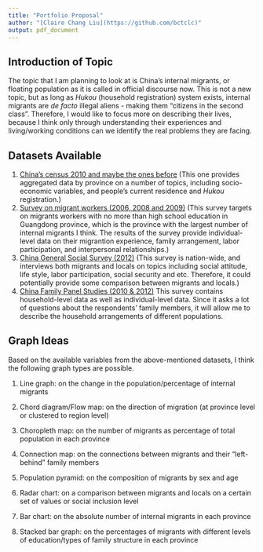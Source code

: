 ```yaml
---
title: "Portfolio Proposal"
author: "[Claire Chang Liu](https://github.com/bctclc)"
output: pdf_document
---
```


## Introduction of Topic

The topic that I am planning to look at is China's internal migrants, or floating population as it is called in official discourse now. This is not a new topic, but as long as *Hukou* (household registration) system exists, internal migrants are *de facto* illegal aliens - making them "citizens in the second class". Therefore, I would like to focus more on describing their lives, because I think only through understanding their experiences and living/working conditions can we identify the real problems they are facing.

## Datasets Available

1. [China's census 2010 and maybe the ones before](http://www.stats.gov.cn/tjsj/pcsj/rkpc/6rp/indexch.htm) (This one provides aggregated data by province on a number of topics, including socio-economic variables, and people's current residence and *Hukou* registration.)
2. [Survey on migrant workers (2006, 2008 and 2009)](http://css.sysu.edu.cn/Data/List?type=%E5%9F%8E%E5%B8%82%E5%86%9C%E6%B0%91%E5%B7%A5%E8%B0%83%E6%9F%A5%E6%95%B0%E6%8D%AE%E5%BA%93) (This survey targets on migrants workers with no more than high school education in Guangdong province, which is the province with the largest number of internal migrants I think. The results of the survey provide individual-level data on their migrantion experience, family arrangement, labor participation, and interpersonal relationships.)
3. [China General Social Survey (2012)](http://www.cnsda.org/index.php?r=projects/view&id=85111874) (This survey is nation-wide, and interviews both migrants and locals on topics including social attitude, life style, labor participation, social security and etc. Therefore, it could potentially provide some comparison between migrants and locals.)
4. [China Family Panel Studies (2010 & 2012)](http://www.isss.edu.cn/cfps)  This survey contains household-level data as well as individual-level data. Since it asks a lot of questions about the respondents' family members, it will allow me to describe the household arrangements of different populations. 


## Graph Ideas

Based on the available variables from the above-mentioned datasets, I think the following graph types are possible.

1. Line graph: on the change in the population/percentage of internal migrants

2. Chord diagram/Flow map: on the direction of migration (at province level or clustered to region level)

3. Choropleth map: on the number of migrants as percentage of total population in each province

4. Connection map: on the connections between migrants and their "left-behind" family members

5. Population pyramid: on the composition of migrants by sex and age

6. Radar chart: on a comparison between migrants and locals on a certain set of values or social inclusion level

7. Bar chart: on the absolute number of internal migrants in each province

8. Stacked bar graph: on the percentages of migrants with different levels of education/types of family structure in each province

